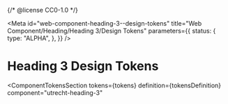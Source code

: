 {/* @license CC0-1.0 */}


<Meta
  id="web-component-heading-3--design-tokens"
  title="Web Component/Heading/Heading 3/Design Tokens"
  parameters={{
    status: {
      type: "ALPHA",
    },
  }}
/>

# Heading 3 Design Tokens

<ComponentTokensSection
  tokens={tokens}
  definition={tokensDefinition}
  component="utrecht-heading-3"
></ComponentTokensSection>
